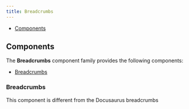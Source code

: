 ```yaml
---
title: Breadcrumbs
---
```



<DocusaurusDoc>

- [Components](#components)

## Components

The **Breadcrumbs** component family provides the following components:

- [Breadcrumbs ](#breadcrumbs)

### Breadcrumbs

<MiniNote>This component is different from the Docusaurus breadcrumbs</MiniNote>
<br />
<ComponentDocs docs={jsdocBreadcrumbs} example={BreadcrumbsExample} />

</DocusaurusDoc>
